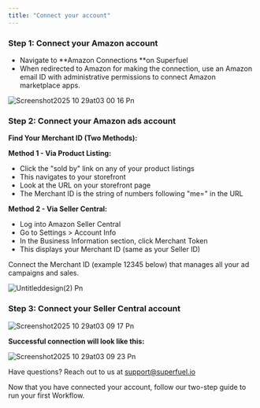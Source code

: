 ```yaml
---
title: "Connect your account"
---
```


### Step 1: Connect your Amazon account

- Navigate to **Amazon Connections **on Superfuel
- When redirected to Amazon for making the connection, use an Amazon email ID with administrative permissions to connect Amazon marketplace apps.

![Screenshot2025 10 29at03 00 16 Pn](/images/Screenshot2025-10-29at03.00.16.png)

### Step 2: Connect your Amazon ads account

**Find Your Merchant ID (Two Methods):**

**Method 1 - Via Product Listing:**

- Click the "sold by" link on any of your product listings
- This navigates to your storefront
- Look at the URL on your storefront page
- The Merchant ID is the string of numbers following "me=" in the URL

**Method 2 - Via Seller Central:**

- Log into Amazon Seller Central
- Go to Settings \> Account Info
- In the Business Information section, click Merchant Token
- This displays your Merchant ID (same as your Seller ID)

<Warning>
  Connect the Merchant ID (example 12345 below) that manages all your ad campaigns and sales.
</Warning>

![Untitleddesign(2) Pn](/images/Untitleddesign\(2\).png)

### Step 3: Connect your Seller Central account

![Screenshot2025 10 29at03 09 17 Pn](/images/Screenshot2025-10-29at03.09.17.png)

**Successful connection will look like this:**

![Screenshot2025 10 29at03 09 23 Pn](/images/Screenshot2025-10-29at03.09.23.png)

Have questions? Reach out to us at [support@superfuel.io](mailto:support@superfuel.io)

<Card title="Run Your First Workflow" icon="rocket" iconType="regular" color="#NaNNaNNaN" horizontal href="/first-workflow">
  Now that you have connected your account, follow our two-step guide to run your first Workflow.
</Card>